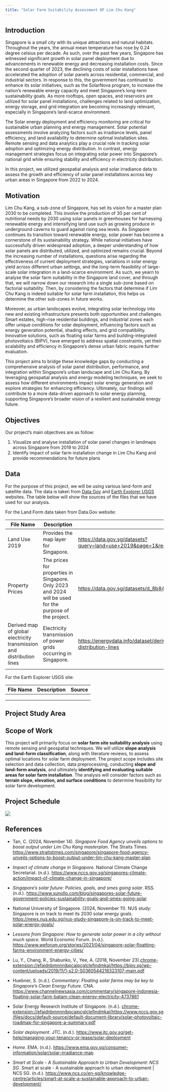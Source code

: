 ```yaml
---
title: "Solar Farm Suitability Assessment OF Lim Chu Kang"
---
```


## Introduction

Singapore is a small city with its unique attractions and natural habitats. Throughout the years, the annual mean temperature has rose by 0.24 degree celsius per decade. As such, over the past few years, Singapore has witnessed significant growth in solar panel deployment due to advancements in renewable energy and decreasing installation costs. Since the second quarter of 2023, the declining costs of solar installations have accelerated the adoption of solar panels across residential, commercial, and industrial sectors. In response to this, the government has continued to enhance its solar initiatives, such as the SolarNova program, to increase the nation’s renewable energy capacity and meet Singapore’s long-term sustainability goals. As more rooftops, open spaces, and reservoirs are utilized for solar panel installations, challenges related to land optimization, energy storage, and grid integration are becoming increasingly relevant, especially in Singapore’s land-scarce environment.

The Solar energy deployment and efficiency monitoring are critical for sustainable urban planning and energy management. Solar potential assessments involve analyzing factors such as irradiance levels, panel efficiency, and land availability to determine optimal installation sites. Remote sensing and data analytics play a crucial role in tracking solar adoption and optimizing energy distribution. In contrast, energy management strategies focus on integrating solar power into Singapore’s national grid while ensuring stability and efficiency in electricity distribution.

In this project, we utilized geospatial analysis and solar irradiance data to assess the growth and efficiency of solar panel installations across key urban areas in Singapore from 2022 to 2024.

## Motivation

Lim Chu Kang, a sub-zone of Singapore, has set its vision for a master plan 2030 to be completed. This involve the production of 30 per cent of nutritional needs by 2030 using solar panels in greenhouses for harnessing renewable energy and intensifying land use such as growing produce in underground caverns to guard against rising sea levels. As Singapore continues its transition toward renewable energy, solar power has become a cornerstone of its sustainability strategy. While national initiatives have successfully driven widespread adoption, a deeper understanding of how solar panels are distributed, utilized, and optimized remains crucial. Beyond the increasing number of installations, questions arise regarding the effectiveness of current deployment strategies, variations in solar energy yield across different urban settings, and the long-term feasibility of large-scale solar integration in a land-scarce environment. As such, we yearn to analyse the solar farm suitability in the Singapore land cover, and through that, we will narrow down our research into a single sub-zone based on factorial suitability. Then, by considering the factors that determine if Lim Chu Kang is indeed suitable for solar farm installation, this helps us determine the other sub-zones in future works.

Moreover, as urban landscapes evolve, integrating solar technology into new and existing infrastructure presents both opportunities and challenges. Smart estates, high-rise residential buildings, and industrial zones each offer unique conditions for solar deployment, influencing factors such as energy generation potential, shading effects, and grid compatibility. Innovative solutions, such as floating solar farms and building-integrated photovoltaics (BIPV), have emerged to address spatial constraints, yet their scalability and efficiency in Singapore’s dense urban fabric require further evaluation.

This project aims to bridge these knowledge gaps by conducting a comprehensive analysis of solar panel distribution, performance, and integration within Singapore’s urban landscape and Lim Chu Kang. By leveraging geospatial analysis and energy modeling techniques, we seek to assess how different environments impact solar energy generation and explore strategies for enhancing efficiency. Ultimately, our findings will contribute to a more data-driven approach to solar energy planning, supporting Singapore’s broader vision of a resilient and sustainable energy future.

## Objectives

Our project's main objectives are as follow:

1.  Visualize and analyse installation of solar panel changes in landmaps across Singapore from 2019 to 2024
2.  Identify impact of solar farm installation change in Lim Chu Kang and provide recommendations for future plans

## Data

For the purpose of this project, we will be using various land-form and satellite data. The data is taken from [Data Gov](https://data.gov.sg/) and [Earth Explorer USGS](https://earthexplorer.usgs.gov/) websites. The table below will show the sources of the files that we have used for our analysis.

For the Land Form data taken from Data.Gov website:

| File Name | Description | Source |
|------------------------|------------------------|------------------------|
| Land Use 2019 | Provides the map layer for Singapore. | <https://data.gov.sg/datasets?query=land+use+2019&page=1&resultId=d_90d86daa5bfaa371668b84fa5f01424f> |
| Property Prices | The prices for properties in Singapore. Only 2023 and 2024 will be used for the purpose of the project. | <https://data.gov.sg/datasets/d_8b84c4ee58e3cfc0ece0d773c8ca6abc/view> |
| Derived map of global electricity transmission and distribution lines | Electricity transmission of power grids occurring in Singapore. | <https://energydata.info/dataset/derived-map-global-electricity-transmission-and-distribution-lines> |
|  |  |  |

For the Earth Explorer USGS site:

| File Name | Description | Source |
|-----------|-------------|--------|
|           |             |        |
|           |             |        |
|           |             |        |

## **Project Study Area**

## Scope of Work

This project will primarily focus on **solar farm site suitability analysis** using remote sensing and geospatial techniques. We will utilize **slope analysis and land-form classification**, along with literature reviews, to assess optimal locations for solar farm deployment. The project scope includes site selection and data collection, data preprocessing, conducting **slope and land-form analysis**, and ultimately **identifying and evaluating suitable areas for solar farm installation**. The analysis will consider factors such as **terrain slope, elevation, and surface conditions** to determine feasibility for solar farm development.

## Project Schedule

![](images/clipboard-3716410169.png)

## References

-   Tan, C. (2024, November 14). *Singapore Food Agency unveils options to boost output under Lim Chu Kang masterplan*. The Straits Times. <https://www.straitstimes.com/singapore/singapore-food-agency-unveils-options-to-boost-output-under-lim-chu-kang-master-plan>

-   *Impact of climate change in Singapore*. National Climate Change Secretariat. (n.d.). <https://www.nccs.gov.sg/singapores-climate-action/impact-of-climate-change-in-singapore/>

-   *Singapore’s solar future: Policies, goals, and smes going solar*. RSS. (n.d.). <https://www.sunollo.com/blog/singapores-solar-future-government-policies-sustainability-goals-and-smes-going-solar>

-   National University of Singapore. (2024, November 11). NUS study: Singapore is on track to meet its 2030 solar energy goals. <https://news.nus.edu.sg/nus-study-singapore-is-on-track-to-meet-solar-energy-goals/>

-   *Lessons from Singapore: How to generate solar power in a city without much space*. World Economic Forum. (n.d.). <https://www.weforum.org/stories/2021/04/singapore-solar-floatting-farms-environment-energy-cities/>

-   Lu, Y., Chang, R., Shabunko, V., Yee, A. (2018, November 23).[chrome-extension://efaidnbmnnnibpcajpcglclefindmkaj/https://bipv.sg/wp-content/uploads/2019/11/1-s2.0-S0360544218323107-main.pdf](extension://efaidnbmnnnibpcajpcglclefindmkaj/https://bipv.sg/wp-content/uploads/2019/11/1-s2.0-S0360544218323107-main.pdf)

-   Huebner, S. (n.d.). *Commentary: Floating solar farms may be key to Singapore’s Clean Energy Future*. CNA. <https://www.channelnewsasia.com/commentary/singapore-indonesia-floating-solar-farm-batam-clean-energy-electricity-4737861>

-   Solar Energy Research Institute of Singapore. (n.d.). <chrome-extension://efaidnbmnnnibpcajpcglclefindmkaj/https://www.nccs.gov.sg/files/docs/default-source/default-document-library/solar-photovoltaic-roadmap-for-singapore-a-summary.pdf>

-   *Solar deployment*. JTC. (n.d.). <https://www.jtc.gov.sg/get-help/managing-your-tenancy-or-lease/solar-deployment>

-   *Home*. EMA. (n.d.). <https://www.ema.gov.sg/consumer-information/solar/solar-irradiance-map>

-   *Smart at Scale - A Sustainable Approach to Urban Development: NCS SG*. Smart at scale - A sustainable approach to urban development \| NCS SG. (n.d.). <https://www.ncs.co/en-sg/knowledge-centre/articles/smart-at-scale-a-sustainable-approach-to-urban-development/>
